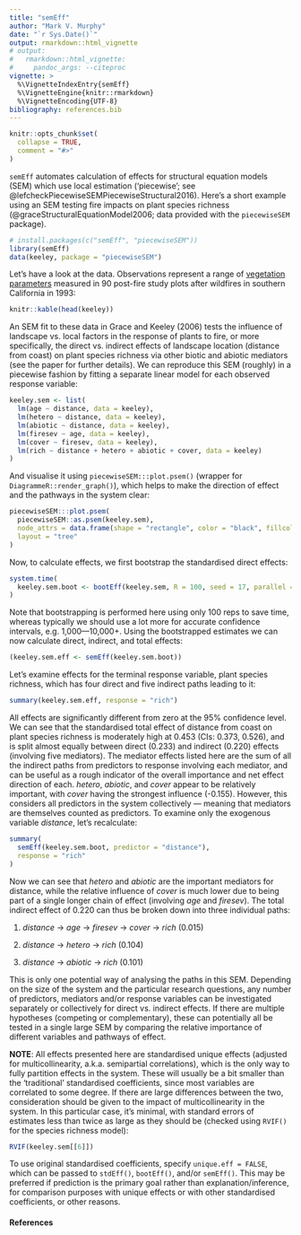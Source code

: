 ```yaml
---
title: "semEff"
author: "Mark V. Murphy"
date: "`r Sys.Date()`"
output: rmarkdown::html_vignette
# output: 
#   rmarkdown::html_vignette:
#     pandoc_args: --citeproc
vignette: >
  %\VignetteIndexEntry{semEff}
  %\VignetteEngine{knitr::rmarkdown}
  %\VignetteEncoding{UTF-8}
bibliography: references.bib
---
```


```r
knitr::opts_chunk$set(
  collapse = TRUE,
  comment = "#>"
)
```

`semEff` automates calculation of effects for structural equation models (SEM) which use local estimation ('piecewise'; see @lefcheckPiecewiseSEMPiecewiseStructural2016). Here's a short example using an SEM testing fire impacts on plant species richness (@graceStructuralEquationModel2006; data provided with the `piecewiseSEM` package).

```r
# install.packages(c("semEff", "piecewiseSEM"))
library(semEff)
data(keeley, package = "piecewiseSEM")
```

Let's have a look at the data. Observations represent a range of [vegetation parameters](https://rdrr.io/cran/piecewiseSEM/man/keeley.html) measured in 90 post-fire study plots after wildfires in southern California in 1993:

```r
knitr::kable(head(keeley))
```

An SEM fit to these data in Grace and Keeley (2006) tests the influence of landscape vs. local factors in the response of plants to fire, or more specifically, the direct vs. indirect effects of landscape location (distance from coast) on plant species richness via other biotic and abiotic mediators (see the paper for further details). We can reproduce this SEM (roughly) in a piecewise fashion by fitting a separate linear model for each observed response variable:

```r
keeley.sem <- list(
  lm(age ~ distance, data = keeley),
  lm(hetero ~ distance, data = keeley),
  lm(abiotic ~ distance, data = keeley),
  lm(firesev ~ age, data = keeley),
  lm(cover ~ firesev, data = keeley),
  lm(rich ~ distance + hetero + abiotic + cover, data = keeley)
)
```

And visualise it using `piecewiseSEM:::plot.psem()` (wrapper for `DiagrammeR::render_graph()`), which helps to make the direction of effect and the pathways in the system clear:

```r
piecewiseSEM:::plot.psem(
  piecewiseSEM::as.psem(keeley.sem),
  node_attrs = data.frame(shape = "rectangle", color = "black", fillcolor = "grey"),
  layout = "tree"
)
```

Now, to calculate effects, we first bootstrap the standardised direct effects:

```r
system.time(
  keeley.sem.boot <- bootEff(keeley.sem, R = 100, seed = 17, parallel = "no")
)
```

Note that bootstrapping is performed here using only 100 reps to save time, whereas typically we should use a lot more for accurate confidence intervals, e.g. 1,000---10,000+. Using the bootstrapped estimates we can now calculate direct, indirect, and total effects:

```r
(keeley.sem.eff <- semEff(keeley.sem.boot))
```

Let's examine effects for the terminal response variable, plant species richness, which has four direct and five indirect paths leading to it:

```r
summary(keeley.sem.eff, response = "rich")
```

All effects are significantly different from zero at the 95% confidence level. We can see that the standardised total effect of distance from coast on plant species richness is moderately high at 0.453 (CIs: 0.373, 0.526), and is split almost equally between direct (0.233) and indirect (0.220) effects (involving five mediators). The mediator effects listed here are the sum of all the indirect paths from predictors to response involving each mediator, and can be useful as a rough indicator of the overall importance and net effect direction of each. *hetero*, *abiotic*, and *cover* appear to be relatively important, with *cover* having the strongest influence (-0.155). However, this considers all predictors in the system collectively --- meaning that mediators are themselves counted as predictors. To examine only the exogenous variable *distance*, let's recalculate:

```r
summary(
  semEff(keeley.sem.boot, predictor = "distance"),
  response = "rich"
)
```

Now we can see that *hetero* and *abiotic* are the important mediators for distance, while the relative influence of *cover* is much lower due to being part of a single longer chain of effect (involving *age* and *firesev*). The total indirect effect of 0.220 can thus be broken down into three individual paths:

1.  *distance* -> *age* -> *firesev* -> *cover* -> *rich* (0.015)

2.  *distance* -> *hetero* -> *rich* (0.104)

3.  *distance* -> *abiotic* -> *rich* (0.101)

This is only one potential way of analysing the paths in this SEM. Depending on the size of the system and the particular research questions, any number of predictors, mediators and/or response variables can be investigated separately or collectively for direct vs. indirect effects. If there are multiple hypotheses (competing or complementary), these can potentially all be tested in a single large SEM by comparing the relative importance of different variables and pathways of effect.

**NOTE**: All effects presented here are standardised unique effects (adjusted for multicollinearity, a.k.a. semipartial correlations), which is the only way to fully partition effects in the system. These will usually be a bit smaller than the 'traditional' standardised coefficients, since most variables are correlated to some degree. If there are large differences between the two, consideration should be given to the impact of multicollinearity in the system. In this particular case, it's minimal, with standard errors of estimates less than twice as large as they should be (checked using `RVIF()` for the species richness model):

```r
RVIF(keeley.sem[[6]])
```

To use original standardised coefficients, specify `unique.eff = FALSE`, which can be passed to `stdEff()`, `bootEff()`, and/or `semEff()`. This may be preferred if prediction is the primary goal rather than explanation/inference, for comparison purposes with unique effects or with other standardised coefficients, or other reasons.

#### References
